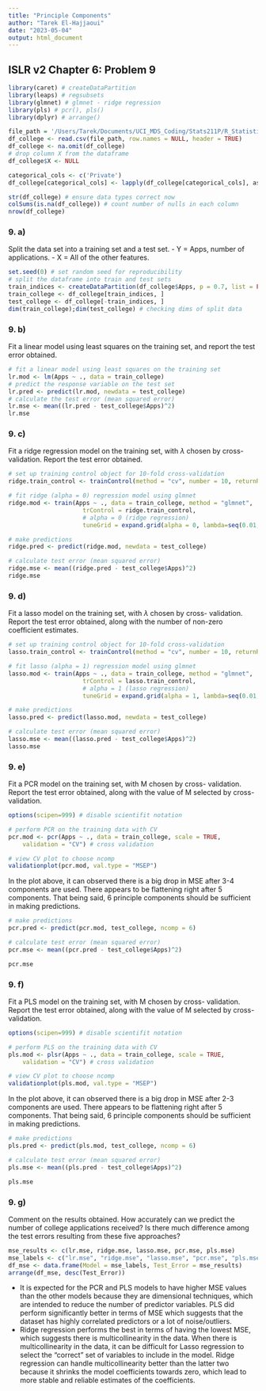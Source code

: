 ```yaml
---
title: "Principle Components"
author: "Tarek El-Hajjaoui"
date: "2023-05-04"
output: html_document
---
```


## ISLR v2 Chapter 6: Problem 9

```r
library(caret) # createDataPartition
library(leaps) # regsubsets
library(glmnet) # glmnet - ridge regression
library(pls) # pcr(), pls()
library(dplyr) # arrange()
```

```r
file_path = '/Users/Tarek/Documents/UCI_MDS_Coding/Stats211P/R_Statistical_Modeling/ISLRv2_Datasets/College.csv'
df_college <- read.csv(file_path, row.names = NULL, header = TRUE)
df_college <- na.omit(df_college)
# drop column X from the dataframe
df_college$X <- NULL
```

```r
categorical_cols <- c('Private')
df_college[categorical_cols] <- lapply(df_college[categorical_cols], as.factor)
```

```r
str(df_college) # ensure data types correct now
colSums(is.na(df_college)) # count number of nulls in each column
nrow(df_college)
```

### 9. a)

Split the data set into a training set and a test set.
- Y = Apps, number of applications.
- X = All of the other features.
```r
set.seed(0) # set random seed for reproducibility
# split the dataframe into train and test sets
train_indices <- createDataPartition(df_college$Apps, p = 0.7, list = FALSE)
train_college <- df_college[train_indices, ]
test_college <- df_college[-train_indices, ]
dim(train_college);dim(test_college) # checking dims of split data
```

### 9. b)

Fit a linear model using least squares on the training set, and report the test error obtained.
```r
# fit a linear model using least squares on the training set
lr.mod <- lm(Apps ~ ., data = train_college)
# predict the response variable on the test set
lr.pred <- predict(lr.mod, newdata = test_college)
# calculate the test error (mean squared error)
lr.mse <- mean((lr.pred - test_college$Apps)^2)
lr.mse
```

### 9. c)

Fit a ridge regression model on the training set, with $\lambda$ chosen by cross-validation. Report the test error obtained.
```r
# set up training control object for 10-fold cross-validation
ridge.train_control <- trainControl(method = "cv", number = 10, returnResamp = "all")

# fit ridge (alpha = 0) regression model using glmnet
ridge.mod <- train(Apps ~ ., data = train_college, method = "glmnet",
                     trControl = ridge.train_control,
                     # alpha = 0 (ridge regression) 
                     tuneGrid = expand.grid(alpha = 0, lambda=seq(0.01, 1, length = 50)))

# make predictions
ridge.pred <- predict(ridge.mod, newdata = test_college)

# calculate test error (mean squared error)
ridge.mse <- mean((ridge.pred - test_college$Apps)^2)
ridge.mse
```

### 9. d)

Fit a lasso model on the training set, with $\lambda$ chosen by cross- validation. Report the test error obtained, along with the number of non-zero coefficient estimates.
```r
# set up training control object for 10-fold cross-validation
lasso.train_control <- trainControl(method = "cv", number = 10, returnResamp = "all")

# fit lasso (alpha = 1) regression model using glmnet
lasso.mod <- train(Apps ~ ., data = train_college, method = "glmnet",
                     trControl = lasso.train_control,
                     # alpha = 1 (lasso regression) 
                     tuneGrid = expand.grid(alpha = 1, lambda=seq(0.01, 1, length = 50)))

# make predictions
lasso.pred <- predict(lasso.mod, newdata = test_college)

# calculate test error (mean squared error)
lasso.mse <- mean((lasso.pred - test_college$Apps)^2)
lasso.mse
```

### 9. e)

Fit a PCR model on the training set, with M chosen by cross- validation. Report the test error obtained, along with the value of M selected by cross-validation.
```r
options(scipen=999) # disable scientifit notation

# perform PCR on the training data with CV
pcr.mod <- pcr(Apps ~ ., data = train_college, scale = TRUE,
    validation = "CV") # cross validation

# view CV plot to choose ncomp
validationplot(pcr.mod, val.type = "MSEP")
```

In the plot above, it can observed there is a big drop in MSE after 3-4 components are used. There appears to be flattening right after 5 components. That being said, 6 principle components should be sufficient in making predictions.

```r
# make predictions
pcr.pred <- predict(pcr.mod, test_college, ncomp = 6)

# calculate test error (mean squared error)
pcr.mse <- mean((pcr.pred - test_college$Apps)^2)

pcr.mse
```

### 9. f)

Fit a PLS model on the training set, with M chosen by cross- validation. Report the test error obtained, along with the value of M selected by cross-validation.
```r
options(scipen=999) # disable scientifit notation

# perform PLS on the training data with CV
pls.mod <- plsr(Apps ~ ., data = train_college, scale = TRUE,
    validation = "CV") # cross validation

# view CV plot to choose ncomp
validationplot(pls.mod, val.type = "MSEP")
```

In the plot above, it can observed there is a big drop in MSE after 2-3 components are used. There appears to be flattening right after 5 components. That being said, 6 principle components should be sufficient in making predictions.

```r
# make predictions
pls.pred <- predict(pls.mod, test_college, ncomp = 6)

# calculate test error (mean squared error)
pls.mse <- mean((pls.pred - test_college$Apps)^2)

pls.mse
```

### 9. g)
Comment on the results obtained. How accurately can we predict the number of college applications received? Is there much difference among the test errors resulting from these five approaches?
```r
mse_results <- c(lr.mse, ridge.mse, lasso.mse, pcr.mse, pls.mse)
mse_labels <- c("lr.mse", "ridge.mse", "lasso.mse", "pcr.mse", "pls.mse")
df_mse <- data.frame(Model = mse_labels, Test_Error = mse_results)
arrange(df_mse, desc(Test_Error))
```

- It is expected for the PCR and PLS models to have higher MSE values than the other models because they are dimensional techniques, which are intended to reduce the number of predictor variables. PLS did perform significantly better in terms of MSE which suggests that the dataset has highly correlated predictors or a lot of noise/outliers.
- Ridge regression performs the best in terms of having the lowest MSE, which suggests there is multicollinearity in the data. When there is multicollinearity in the data, it can be difficult for Lasso regression to select the "correct" set of variables to include in the model. Ridge regression can handle multicollinearity better than the latter two because it shrinks the model coefficients towards zero, which lead to more stable and reliable estimates of the coefficients.

<!-- # book way of splitting dataset -->
<!-- # train <- sample(c(TRUE, FALSE), nrow(df_college), -->
<!-- # replace = TRUE) -->
<!-- # test <- (!train) -->
